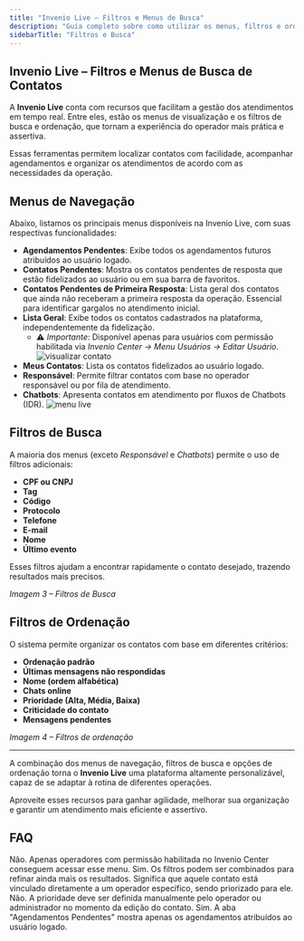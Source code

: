```yaml
---
title: "Invenio Live – Filtros e Menus de Busca"
description: "Guia completo sobre como utilizar os menus, filtros e ordenações na Invenio Live para otimizar o atendimento."
sidebarTitle: "Filtros e Busca"
---
```


##  Invenio Live – Filtros e Menus de Busca de Contatos

A **Invenio Live** conta com recursos que facilitam a gestão dos atendimentos em tempo real. Entre eles, estão os menus de visualização e os filtros de busca e ordenação, que tornam a experiência do operador mais prática e assertiva.

Essas ferramentas permitem localizar contatos com facilidade, acompanhar agendamentos e organizar os atendimentos de acordo com as necessidades da operação.

##  Menus de Navegação

Abaixo, listamos os principais menus disponíveis na Invenio Live, com suas respectivas funcionalidades:

- **Agendamentos Pendentes**: Exibe todos os agendamentos futuros atribuídos ao usuário logado.
- **Contatos Pendentes**: Mostra os contatos pendentes de resposta que estão fidelizados ao usuário ou em sua barra de favoritos.
- **Contatos Pendentes de Primeira Resposta**: Lista geral dos contatos que ainda não receberam a primeira resposta da operação. Essencial para identificar gargalos no atendimento inicial.
- **Lista Geral**: Exibe todos os contatos cadastrados na plataforma, independentemente da fidelização. 
  - ⚠️ *Importante*: Disponível apenas para usuários com permissão habilitada via *Invenio Center → Menu Usuários → Editar Usuário*.
  ![visualizar contato](https://robbublob.blob.core.windows.net/docs/visualizarcontatos.png)
- **Meus Contatos**: Lista os contatos fidelizados ao usuário logado.
- **Responsável**: Permite filtrar contatos com base no operador responsável ou por fila de atendimento.
- **Chatbots**: Apresenta contatos em atendimento por fluxos de Chatbots (IDR).
![menu live](https://robbublob.blob.core.windows.net/docs/menulive.png)


##  Filtros de Busca

A maioria dos menus (exceto *Responsável* e *Chatbots*) permite o uso de filtros adicionais:

- **CPF ou CNPJ**
- **Tag**
- **Código**
- **Protocolo**
- **Telefone**
- **E-mail**
- **Nome**
- **Último evento**

Esses filtros ajudam a encontrar rapidamente o contato desejado, trazendo resultados mais precisos.

_Imagem 3 – Filtros de Busca_

##  Filtros de Ordenação

O sistema permite organizar os contatos com base em diferentes critérios:

- **Ordenação padrão**
- **Últimas mensagens não respondidas**
- **Nome (ordem alfabética)**
- **Chats online**
- **Prioridade (Alta, Média, Baixa)**
- **Criticidade do contato**
- **Mensagens pendentes**

_Imagem 4 – Filtros de ordenação_

---

A combinação dos menus de navegação, filtros de busca e opções de ordenação torna o **Invenio Live** uma plataforma altamente personalizável, capaz de se adaptar à rotina de diferentes operações.

Aproveite esses recursos para ganhar agilidade, melhorar sua organização e garantir um atendimento mais eficiente e assertivo.

##  FAQ

<AccordionGroup title="Dúvidas Frequentes">

<Accordion title="Todos os operadores conseguem ver a Lista Geral de Contatos?">
Não. Apenas operadores com permissão habilitada no Invenio Center conseguem acessar esse menu.
</Accordion>

<Accordion title="Posso usar mais de um filtro de busca ao mesmo tempo?">
Sim. Os filtros podem ser combinados para refinar ainda mais os resultados.
</Accordion>

<Accordion title="O que significa um contato estar 'fidelizado' a um operador?">
Significa que aquele contato está vinculado diretamente a um operador específico, sendo priorizado para ele.
</Accordion>

<Accordion title="A ordenação por 'Prioridade' é automática?">
Não. A prioridade deve ser definida manualmente pelo operador ou administrador no momento da edição do contato.
</Accordion>

<Accordion title="Consigo ver apenas meus agendamentos?">
Sim. A aba "Agendamentos Pendentes" mostra apenas os agendamentos atribuídos ao usuário logado.
</Accordion>

</AccordionGroup>


